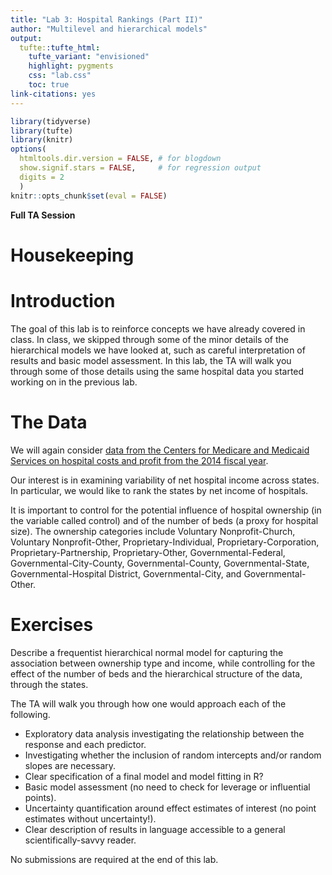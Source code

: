 ```yaml
---
title: "Lab 3: Hospital Rankings (Part II)"
author: "Multilevel and hierarchical models"
output: 
  tufte::tufte_html:
    tufte_variant: "envisioned"
    highlight: pygments
    css: "lab.css"
    toc: true
link-citations: yes
---
```


```r
library(tidyverse)
library(tufte)
library(knitr)
options(
  htmltools.dir.version = FALSE, # for blogdown
  show.signif.stars = FALSE,     # for regression output
  digits = 2
  )
knitr::opts_chunk$set(eval = FALSE)
```


**Full TA Session**


# Housekeeping

<!-- ## R/RStudio -->
<!-- You all should have R and RStudio installed on your computers by now. If you do not, first install the latest version of R here: https://cran.rstudio.com (remember to select the right installer for your operating system). Next, install the latest version of RStudio here: https://www.rstudio.com/products/rstudio/download/. Scroll down to the "Installers for Supported Platforms" section and find the right installer for your operating system. -->


<!-- ## Gradescope -->
<!-- You MUST submit both your .Rmd and .pdf files to the course site on Gradescope here: https://www.gradescope.com/courses/281587/assignments. Do NOT create a zipped folder with the two documents but instead, upload them as two separate documents. Also, be sure to knit to pdf and NOT html; ask the TA about knitting to pdf if you cannot figure it out. Be sure to submit under the right assignment entry. Finally, when submitting your files, please select the corresponding pages for each exercise. -->



# Introduction
The goal of this lab is to reinforce concepts we have already covered in class. In class, we skipped through some of the minor details of the hierarchical models we have looked at, such as careful interpretation of results and basic model assessment. In this lab, the TA will walk you through some of those details using the same hospital data you started working on in the previous lab.



# The Data

We will again consider [data  from the Centers for Medicare and Medicaid Services on hospital costs and profit from the 2014 fiscal year](https://sta-610l-s21.github.io/Course-Website/labs/data/hc2014.RData). 

Our interest is in examining variability of net hospital income across states. In particular, we would like to rank the states by net income of hospitals. 

It is important to control for the potential influence of hospital ownership (in the variable called control) and of the number of beds (a proxy for hospital size). The ownership categories include Voluntary Nonprofit-Church, Voluntary Nonprofit-Other, Proprietary-Individual, Proprietary-Corporation, Proprietary-Partnership, Proprietary-Other, Governmental-Federal, Governmental-City-County, Governmental-County, Governmental-State, Governmental-Hospital District, Governmental-City, and Governmental-Other.


# Exercises

Describe a frequentist hierarchical normal model for capturing the association between ownership type and income, while controlling for the effect of the number of beds and the hierarchical structure of the data, through the states. 

The TA will walk you through how one would approach each of the following.

+ Exploratory data analysis investigating the relationship between the response and each predictor.
+ Investigating whether the inclusion of random intercepts and/or random slopes are necessary.
+ Clear specification of a final model and model fitting in R?
+ Basic model assessment (no need to check for leverage or influential points).
+ Uncertainty quantification around effect estimates of interest (no point estimates without uncertainty!).
+ Clear description of results in language accessible to a general scientifically-savvy reader.


No submissions are required at the end of this lab.



